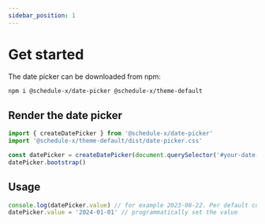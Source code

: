 ```yaml
---
sidebar_position: 1
---
```


# Get started

The date picker can be downloaded from npm:

```bash
npm i @schedule-x/date-picker @schedule-x/theme-default
```

## Render the date picker

```js
import { createDatePicker } from '@schedule-x/date-picker'
import '@schedule-x/theme-default/dist/date-picker.css'

const datePicker = createDatePicker(document.querySelector('#your-date-picker'))
datePicker.bootstrap()
```

## Usage

```js
console.log(datePicker.value) // for example 2023-08-22. Per default current day.
datePicker.value = '2024-01-01' // programmatically set the value
```

